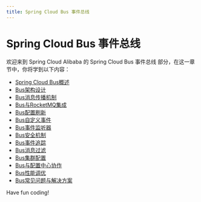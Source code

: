 ```yaml
---
title: Spring Cloud Bus 事件总线
---
```


# Spring Cloud Bus 事件总线

欢迎来到 Spring Cloud Alibaba 的 Spring Cloud Bus 事件总线 部分，在这一章节中，你将学到以下内容：

- [Spring Cloud Bus概述](./0-spring-cloud-bus-overview.mdx)
- [Bus架构设计](./1-bus-architecture-design.mdx)
- [Bus消息传播机制](./2-bus-message-propagation-mechanism.mdx)
- [Bus与RocketMQ集成](./3-bus-and-rocketmq-integration.mdx)
- [Bus配置刷新](./4-bus-configuration-refresh.mdx)
- [Bus自定义事件](./5-bus-custom-events.mdx)
- [Bus事件监听器](./6-bus-event-listener.mdx)
- [Bus安全机制](./7-bus-safety-mechanism.mdx)
- [Bus事件追踪](./8-bus-event-tracking.mdx)
- [Bus消息过滤](./9-bus-message-filtering.mdx)
- [Bus集群配置](./10-bus-cluster-configuration.mdx)
- [Bus与配置中心协作](./11-bus-collaborates-with-the-configuration-center.mdx)
- [Bus性能调优](./12-bus-performance-tuning.mdx)
- [Bus常见问题与解决方案](./13-common-bus-problems-and-solutions.mdx)

Have fun coding!